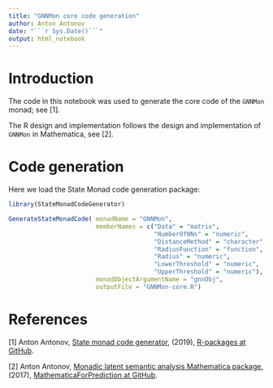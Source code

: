 ```yaml
---
title: "GNNMon core code generation"
author: Anton Antonov
date: "```r Sys.Date()```"
output: html_notebook
---
```


# Introduction

The code in this notebook was used to generate the core code of the `GNNMon` monad; see [1].

The R design and implementation follows the design and implementation of `GNNMon` in Mathematica, see [2].

# Code generation

Here we load the State Monad code generation package:

```r
library(StateMonadCodeGenerator)
```

```r
GenerateStateMonadCode( monadName = "GNNMon", 
                        memberNames = c("Data" = "matrix", 
                                        "NumberOfNNs" = "numeric",
                                        "DistanceMethod" = "character",
                                        "RadiusFunction" = "function",
                                        "Radius" = "numeric", 
                                        "LowerThreshold" = "numeric", 
                                        "UpperThreshold" = "numeric"), 
                        monadObjectArgumentName = "gnnObj", 
                        outputFile = "GNNMon-core.R")
```


# References

[1] Anton Antonov, 
[State monad code generator](https://github.com/antononcube/R-packages/tree/master/StateMonadCodeGenerator), 
(2019),
[R-packages at GitHub](https://github.com/antononcube/R-packages).

[2] Anton Antonov, 
[Monadic latent semantic analysis Mathematica package](https://github.com/antononcube/MathematicaForPrediction/blob/master/MonadicProgramming/MonadicLatentSemanticAnalysis.m),
(2017),
[MathematicaForPrediction at GitHub](https://github.com/antononcube/MathematicaForPrediction).
